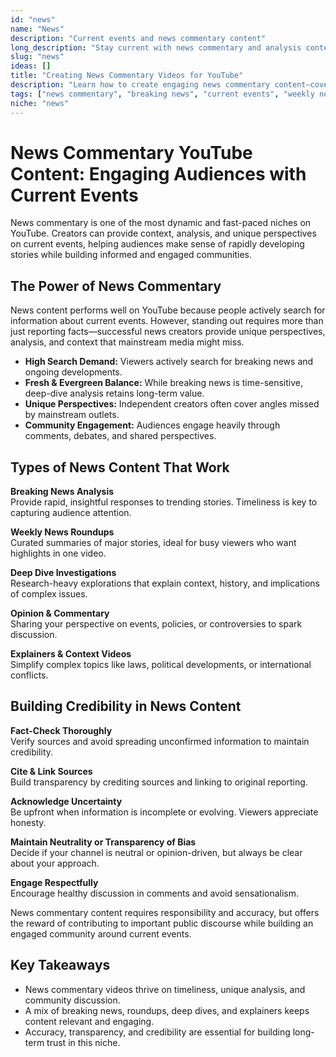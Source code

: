```yaml
---
id: "news"
name: "News"
description: "Current events and news commentary content"
long_description: "Stay current with news commentary and analysis content."
slug: "news"
ideas: []
title: "Creating News Commentary Videos for YouTube"
description: "Learn how to create engaging news commentary content—covering breaking news, weekly roundups, deep dives, and analysis of current events."
tags: ["news commentary", "breaking news", "current events", "weekly news roundup", "deep dive analysis", "news content ideas"]
niche: "news"
---
```


# News Commentary YouTube Content: Engaging Audiences with Current Events

News commentary is one of the most dynamic and fast-paced niches on YouTube. Creators can provide context, analysis, and unique perspectives on current events, helping audiences make sense of rapidly developing stories while building informed and engaged communities.

## The Power of News Commentary

News content performs well on YouTube because people actively search for information about current events. However, standing out requires more than just reporting facts—successful news creators provide unique perspectives, analysis, and context that mainstream media might miss.

- **High Search Demand:** Viewers actively search for breaking news and ongoing developments.  
- **Fresh & Evergreen Balance:** While breaking news is time-sensitive, deep-dive analysis retains long-term value.  
- **Unique Perspectives:** Independent creators often cover angles missed by mainstream outlets.  
- **Community Engagement:** Audiences engage heavily through comments, debates, and shared perspectives.  

## Types of News Content That Work

**Breaking News Analysis**  
Provide rapid, insightful responses to trending stories. Timeliness is key to capturing audience attention.  

**Weekly News Roundups**  
Curated summaries of major stories, ideal for busy viewers who want highlights in one video.  

**Deep Dive Investigations**  
Research-heavy explorations that explain context, history, and implications of complex issues.  

**Opinion & Commentary**  
Sharing your perspective on events, policies, or controversies to spark discussion.  

**Explainers & Context Videos**  
Simplify complex topics like laws, political developments, or international conflicts.  

## Building Credibility in News Content

**Fact-Check Thoroughly**  
Verify sources and avoid spreading unconfirmed information to maintain credibility.  

**Cite & Link Sources**  
Build transparency by crediting sources and linking to original reporting.  

**Acknowledge Uncertainty**  
Be upfront when information is incomplete or evolving. Viewers appreciate honesty.  

**Maintain Neutrality or Transparency of Bias**  
Decide if your channel is neutral or opinion-driven, but always be clear about your approach.  

**Engage Respectfully**  
Encourage healthy discussion in comments and avoid sensationalism.  

News commentary content requires responsibility and accuracy, but offers the reward of contributing to important public discourse while building an engaged community around current events.

## Key Takeaways

- News commentary videos thrive on timeliness, unique analysis, and community discussion.  
- A mix of breaking news, roundups, deep dives, and explainers keeps content relevant and engaging.  
- Accuracy, transparency, and credibility are essential for building long-term trust in this niche.  
